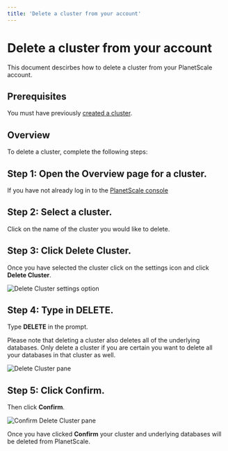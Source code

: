 ```yaml
---
title: 'Delete a cluster from your account'
---
```


# Delete a cluster from your account

This document descirbes how to delete a cluster from your PlanetScale account.

## Prerequisites

You must have previously [created a cluster](/psdb/creating-cluster).

## Overview

To delete a cluster, complete the following steps:

## Step 1: Open the Overview page for a cluster.

If you have not already log in to the [PlanetScale console](https://console.planetscale.com/)

## Step 2: Select a cluster.

Click on the name of the cluster you would like to delete.

## Step 3: Click Delete Cluster.

Once you have selected the cluster click on the settings icon and click **Delete Cluster**.

![Delete Cluster settings option](/img/docs/gear-icon-delete-cluster.png)

## Step 4: Type in DELETE.

Type **DELETE** in the prompt.

Please note that deleting a cluster also deletes all of the underlying databases. Only delete a cluster if you are certain you want to delete all your databases in that cluster as well.

![Delete Cluster pane](/img/docs/delete-cluster-pane.png)

## Step 5: Click Confirm.

Then click **Confirm**.

![Confirm Delete Cluster pane](/img/docs/delete-cluster-pane-type.png)

Once you have clicked **Confirm** your cluster and underlying databases will be deleted from PlanetScale.
